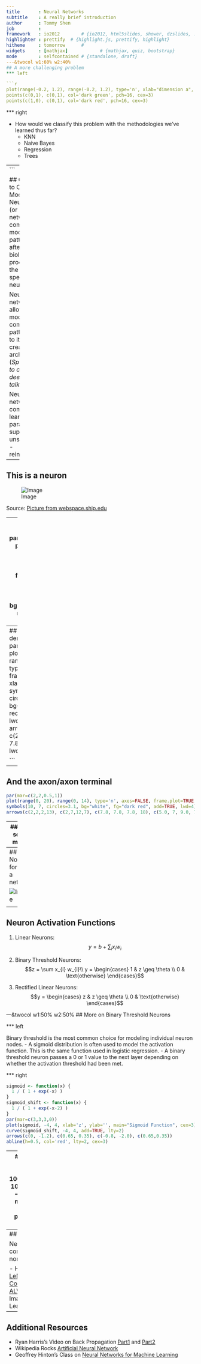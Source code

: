 ```yaml
---
title       : Neural Networks
subtitle    : A really brief introduction
author      : Tommy Shen
job         : 
framework   : io2012        # {io2012, html5slides, shower, dzslides, ...}
highlighter : prettify  # {highlight.js, prettify, highlight}
hitheme     : tomorrow      # 
widgets     : [mathjax]            # {mathjax, quiz, bootstrap}
mode        : selfcontained # {standalone, draft}
---&twocol w1:60% w2:40%
## A more challenging problem
*** left

```r
plot(range(-0.2, 1.2), range(-0.2, 1.2), type='n', xlab="dimension a", ylab="dimension b")
points(c(0,1), c(0,1), col='dark green', pch=16, cex=3)
points(c(1,0), c(0,1), col='dark red', pch=16, cex=3)
```

*** right

- How would we classify this problem with the methodologies we've learned thus far?
  * KNN
  * Naive Bayes
  * Regression
  * Trees

--- 
```

## Gateway to Complex Modeling
Neural nets (or neural networks) are computational models patterened after the biological processes of the brain, specifically neurons.

Neural networks allow for the modeling of complex patterns due to its ability to create deep architectures. (*Spoiler: More to come in deep learning talk.*)

Neural networks come in many learning paradigms:
- supervised 
- unsupervised
- reinforcement

---

## This is a neuron
![Image](./images/neuron.gif)
  
<div class='source'>
  Source: <a href='webspace.ship.edu'>Picture from webspace.ship.edu</a>
</div>

---
## Modeling A Neuron
```r
par(mar=c(2,2,0.5,1))
plot(range(0, 20), range(0, 14), type='n', axes=FALSE, frame.plot=TRUE, xlab='', ylab='')
symbols(10, 7, circles=3.1, bg="white", fg="dark red", add=TRUE, lwd=4)

```
---
## Add some dendrites
```r
par(mar=c(2,2,0.5,1))
plot(range(0, 20), range(0, 14), type='n', axes=FALSE, frame.plot=TRUE, xlab='', ylab='')
symbols(10, 7, circles=3.1, bg="white", fg="dark red", add=TRUE, lwd=4)
arrows(c(2,2,2), c(2,7,12), c(7.8, 7.8, 7.8), c(5.0, 7, 9.0), lwd=3)

```

---
## And the axon/axon terminal

```r
par(mar=c(2,2,0.5,1))
plot(range(0, 20), range(0, 14), type='n', axes=FALSE, frame.plot=TRUE, xlab='', ylab='')
symbols(10, 7, circles=3.1, bg="white", fg="dark red", add=TRUE, lwd=4)
arrows(c(2,2,2,13), c(2,7,12,7), c(7.8, 7.8, 7.8, 18), c(5.0, 7, 9.0, 7), lwd=3)

```

---
## Add some math!

```r
par(mar=c(2,2,0.5,1))
plot(range(0, 20), range(0, 14), type='n', axes=FALSE, frame.plot=TRUE, xlab='', ylab='')
symbols(10, 7, circles=3.1, bg="white", fg="dark red", add=TRUE, lwd=4)
arrows(c(2,2,2,13, 10), c(2,7,12,7, 10.8), c(7.8, 7.8, 7.8, 18, 10), c(5.0, 7, 9.0, 7, 9.4), lwd=3)
text(c(1.6,1.6,1.6), c(2,7,12), labels=c(expression(x[3]), expression(x[2]), expression(x[1])), cex=2.5)
text(c(5,5,5, 15.2, 10),c(4,7.5,11, 7.5, 11.5), labels=c(expression(w[3]), expression(w[2]), expression(w[1]), "output (y)", expression(paste("Bias ", theta))), cex=2.5)
text(10,7, labels=expression(f(w[i]*x[i])), cex=2.8)
text(13, 3, labels=expression(paste('y = ', f(w[i]*x[i]) + theta)), cex=2.5)
```
---
## Nodes forming a network

![Image](./images/neural_network_1.png)
  
<div class='source'>
  Source: <a href='www.astroml.org'>Picture from www.astroml.org</a>
</div>

---
## Neuron Activation Functions
<style>
p {
  margin-top: 1.0em !important;
}
.MathJax_Display {
  margin: 0em 0em 1em !important;
}

.math span{
  font-size: 100% !important;
  color: #000000;
}

</style>
1. Linear Neurons: 
$$y = b + \sum_{i} x_{i} w_{i}$$

2. Binary Threshold Neurons: 
$$z = \sum x_{i} w_{i}\\
y =
\begin{cases}
    1   & z \geq \theta \\
    0              & \text{otherwise}
\end{cases}$$

3. Rectified Linear Neurons:
$$y =
\begin{cases}
    z   & z \geq \theta \\
    0              & \text{otherwise}
\end{cases}$$

---&twocol w1:50% w2:50%
## More on Binary Threshold Neurons

*** left

Binary threshold is the most common choice for modeling individual neuron nodes.
- A sigmoid distribution is often used to model the activation function.  This is the same function used in logistic regression.
- A binary threshold neuron passes a 0 or 1 value to the next layer depending on whether the activation threshold had been met.


*** right

```r
sigmoid <- function(x) {
  1 / ( 1 + exp(-x) )
}
sigmoid_shift <- function(x) {
  1 / ( 1 + exp(-x-2) )
}
par(mar=c(3,3,3,0))
plot(sigmoid, -4, 4, xlab='z', ylab='', main="Sigmoid Function", cex=3)
curve(sigmoid_shift, -4, 4, add=TRUE, lty=2)
arrows(c(0, -1.2), c(0.65, 0.35), c(-0.8, -2.0), c(0.65,0.35))
abline(h=0.5, col='red', lty=2, cex=3)

```

---
## Back to our XNOR problem
```r
library(neuralnet)
inputs <- data.frame(A=sample(c(0,1), 100,replace=TRUE),B=sample(c(0,1), 100, replace=TRUE))
inputs$XNOR <- ifelse(inputs$A == inputs$B, 1, 0)
net.xnor <- neuralnet(XNOR~A+B, data=inputs, hidden=2, rep=10)
par(mar=c(4,2,0,1))
plot(net.xnor, rep='best', cex=1.6)

```

---
## Application of Neural Nets

Neural Networks excels at recognizing complex patterns and adapting to non-linear relationships.

- Handwriting Analysis 
  - [Yann Lecun's LeNet-5](http://yann.lecun.com/exdb/lenet/index.html)
  - [Kaggle Digit Recognizer Contest](http://www.kaggle.com/c/digit-recognizer)
- Self-Driving Vehicles 
  - [ALVINN](http://ftp.utcluj.ro/pub/docs/imaging/Autonomous_driving/Articole%20sortate/CThorpe/ALVINN%20Project%20Home%20Page.htm)
  - [David Singleton NNRCAR](http://blog.davidsingleton.org/nnrccar/)
- Image/Voice Recognition (Deep Learning)
- Lots more!

---
## Additional Resources

- Ryan Harris's Video on Back Propagation [Part1](https://www.youtube.com/watch?v=aVId8KMsdUU) and [Part2](https://www.youtube.com/watch?v=zpykfC4VnpM)
- Wikipedia Rocks [Artificial Neural Network](http://en.wikipedia.org/wiki/Artificial_neural_network)
- Geoffrey Hinton's Class on [Neural Networks for Machine Learning](https://class.coursera.org/neuralnets-2012-001)


